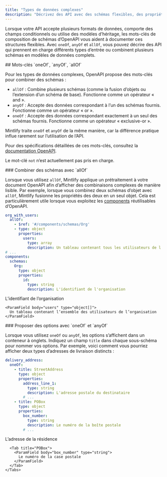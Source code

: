 ```yaml
---
title: "Types de données complexes"
description: "Décrivez des API avec des schémas flexibles, des propriétés optionnelles et plusieurs formats de données à l’aide des mots-clés `oneOf`, `anyOf` et `allOf`"
---
```


Lorsque votre API accepte plusieurs formats de données, comporte des champs conditionnels ou utilise des modèles d’héritage, les mots-clés de composition de schémas d’OpenAPI vous aident à documenter ces structures flexibles. Avec `oneOf`, `anyOf` et `allOf`, vous pouvez décrire des API qui prennent en charge différents types d’entrée ou combinent plusieurs schémas en modèles de données complets.

<div id="oneof-anyof-allof-keywords">
  ## Mots-clés `oneOf`, `anyOf`, `allOf`
</div>

Pour les types de données complexes, OpenAPI propose des mots-clés pour combiner des schémas :

- `allOf` : Combine plusieurs schémas (comme la fusion d’objets ou l’extension d’un schéma de base). Fonctionne comme un opérateur « and ». 
- `anyOf` : Accepte des données correspondant à l’un des schémas fournis. Fonctionne comme un opérateur « or ».
- `oneOf` : Accepte des données correspondant exactement à un seul des schémas fournis. Fonctionne comme un opérateur « exclusive-or ».

<Avertissement>Mintlify traite `oneOf` et `anyOf` de la même manière, car la différence pratique influe rarement sur l’utilisation de l’API.</Avertissement>

Pour des spécifications détaillées de ces mots-clés, consultez la [documentation OpenAPI](https://swagger.io/docs/specification/data-models/oneof-anyof-allof-not/).

<Info>Le mot-clé `not` n’est actuellement pas pris en charge.</Info>

<div id="combining-schemas-with-allof">
  ### Combiner des schémas avec `allOf`
</div>

Lorsque vous utilisez `allOf`, Mintlify applique un prétraitement à votre document OpenAPI afin d’afficher des combinaisons complexes de manière lisible. Par exemple, lorsque vous combinez deux schémas d’objet avec `allOf`, Mintlify fusionne les propriétés des deux en un seul objet. Cela est particulièrement utile lorsque vous exploitez les [components](https://swagger.io/docs/specification/components/) réutilisables d’OpenAPI.

```yaml
org_with_users:
  allOf:
    - $ref: '#/components/schemas/Org'
    - type: object
      properties:
        users:
          type: array
          description: Un tableau contenant tous les utilisateurs de l'organisation
# ...
components:
  schemas:
    Org:
      type: object
      properties:
        id:
          type: string
          description: L'identifiant de l'organisation
```

<ParamField body="org_with_users" type="object">
  <Expandable>
    <ParamField body="id" type="string">
      L’identifiant de l’organisation
    </ParamField>

    <ParamField body="users" type="object[]">
      Un tableau contenant l’ensemble des utilisateurs de l’organisation
    </ParamField>
  </Expandable>
</ParamField>


<div id="providing-options-with-oneof-and-anyof">
  ### Proposer des options avec `oneOf` et `anyOf`
</div>

Lorsque vous utilisez `oneOf` ou `anyOf`, les options s’affichent dans un conteneur à onglets. Indiquez un champ `title` dans chaque sous-schéma pour nommer vos options. Par exemple, voici comment vous pourriez afficher deux types d’adresses de livraison distincts :

```yaml
delivery_address:
  oneOf:
    - title: StreetAddress
      type: object
      properties:
        address_line_1:
          type: string
          description: L'adresse postale du destinataire
        # ...
    - title: POBox
      type: object
      properties:
        box_number:
          type: string
          description: Le numéro de la boîte postale
        # ...
```

<ParamField body="delivery_address" type="object">
  <div className="mt-4 rounded-xl border border-gray-100 px-4 pb-4 pt-2 dark:border-white/10">
    <Tabs>
      <Tab title="StreetAddress">
        <ParamField body="address_line_1" type="string">
          L’adresse de la résidence
        </ParamField>
      </Tab>

      <Tab title="POBox">
        <ParamField body="box_number" type="string">
          Le numéro de la case postale
        </ParamField>
      </Tab>
    </Tabs>
  </div>
</ParamField>

